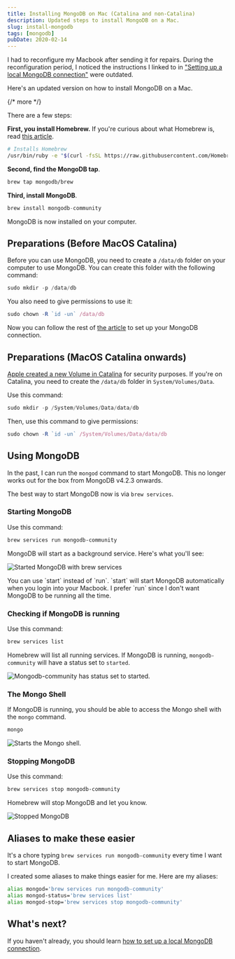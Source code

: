 ```yaml
---
title: Installing MongoDB on Mac (Catalina and non-Catalina)
description: Updated steps to install MongoDB on a Mac.
slug: install-mongodb
tags: [mongodb]
pubDate: 2020-02-14
---
```


I had to reconfigure my Macbook after sending it for repairs. During the reconfiguration period, I noticed the instructions I linked to in ["Setting up a local MongoDB connection"][1] were outdated.

Here's an updated version on how to install MongoDB on a Mac.

{/* more */}

There are a few steps:

**First, you install Homebrew.** If you're curious about what Homebrew is, read [this article][2].

```bash
# Installs Homebrew
/usr/bin/ruby -e "$(curl -fsSL https://raw.githubusercontent.com/Homebrew/install/master/install)"
```

**Second, find the MongoDB tap**.

```bash
brew tap mongodb/brew
```

**Third, install MongoDB**.

```js
brew install mongodb-community
```

MongoDB is now installed on your computer.

## Preparations (Before MacOS Catalina)

Before you can use MongoDB, you need to create a `/data/db` folder on your computer to use MongoDB. You can create this folder with the following command:

```js
sudo mkdir -p /data/db
```

You also need to give permissions to use it:

```js
sudo chown -R `id -un` /data/db
```

Now you can follow the rest of [the article][3] to set up your MongoDB connection.

## Preparations (MacOS Catalina onwards)

[Apple created a new Volume in Catalina][4] for security purposes. If you're on Catalina, you need to create the `/data/db` folder in `System/Volumes/Data`.

Use this command:

```js
sudo mkdir -p /System/Volumes/Data/data/db
```

Then, use this command to give permissions:

```js
sudo chown -R `id -un` /System/Volumes/Data/data/db
```

## Using MongoDB

In the past, I can run the `mongod` command to start MongoDB. This no longer works out for the box from MongoDB v4.2.3 onwards.

The best way to start MongoDB now is via `brew services`.

### **Starting MongoDB**

Use this command:

```bash
brew services run mongodb-community
```

MongoDB will start as a background service. Here's what you'll see:

<Image
  src='/images/2020/install-mongodb/start.png'
  alt='Started MongoDB with brew services'
/>

<Callout>
  You can use `start` instead of `run`. `start` will start MongoDB automatically
  when you login into your Macbook. I prefer `run` since I don't want MongoDB to
  be running all the time.
</Callout>

### Checking if MongoDB is running

Use this command:

```bash
brew services list
```

Homebrew will list all running services. If MongoDB is running, `mongodb-community` will have a status set to `started`.

<Image
  src='/images/2020/install-mongodb/list.png'
  alt='Mongodb-community has status set to started.'
/>

### The Mongo Shell

If MongoDB is running, you should be able to access the Mongo shell with the `mongo` command.

```bash
mongo
```

<Image
  src='/images/2020/install-mongodb/mongo-shell.png'
  alt='Starts the Mongo shell.'
/>

### Stopping MongoDB

Use this command:

```bash
brew services stop mongodb-community
```

Homebrew will stop MongoDB and let you know.

<Image src='/images/2020/install-mongodb/stop.png' alt='Stopped MongoDB' />

## Aliases to make these easier

It's a chore typing `brew services run mongodb-community` every time I want to start MongoDB.

I created some aliases to make things easier for me. Here are my aliases:

```bash
alias mongod='brew services run mongodb-community'
alias mongod-status='brew services list'
alias mongod-stop='brew services stop mongodb-community'
```

## What's next?

If you haven't already, you should learn [how to set up a local MongoDB connection][5].

[1]: /blog/local-mongodb/ 'Setting up a local MongoDB connection'
[2]: /blog/homebrew 'Understanding Homebrew'
[3]: /blog/local-mongodb/ 'Setting up a local MongoDB connection'
[4]: https://support.apple.com/en-us/HT210650
[5]: /blog/local-mongodb/
